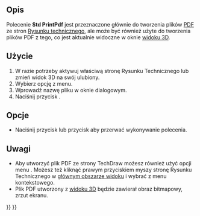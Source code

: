 <languages/>

{{Docnav/pl
|[[Std_PrintPreview/pl|Podgląd wydruku]]
|[[Std_Quit/pl|Zakończ]]
|[[Std_File_Menu/pl|Menu Plik]]
|IconL=Std_PrintPreview.svg
|IconR=Std_Quit.svg
|IconC=Freecad.svg
}}

{{GuiCommand/pl
|Name=Std PrintPdf
|Name/pl=Std: Eksportuj do PDF
|MenuLocation=Plik→ Eksportuj do PDF ...
|Workbenches=All
|SeeAlso=[[Std_Print/pl|Wydrukuj]], [[Std_Export/pl|Exportuj ]], [[Std_ViewScreenShot/pl|Zrzut ekranu]]
}}

<span id="Description"></span>
==Opis==

Polecenie '''Std PrintPdf''' jest przeznaczone głównie do tworzenia plików [[PDF/pl|PDF]] ze stron [[TechDraw_Workbench/pl|Rysunku technicznego]], ale może być również użyte do tworzenia plików PDF z tego, co jest aktualnie widoczne w oknie [[3D_view/pl|widoku 3D]].

<span id="Usage"></span>
==Użycie==

# W razie potrzeby aktywuj właściwą stronę Rysunku Technicznego lub zmień widok 3D na swój ulubiony.
# Wybierz opcję {{MenuCommand|Plik → [[Image:Std_PrintPdf.svg|16px]] Eksportuj do PDF ...}} z menu.
# Wprowadź nazwę pliku w oknie dialogowym.
# Naciśnij przycisk {{Button|Zapisz}}.

<span id="Options"></span>
==Opcje==

* Naciśnij przycisk {{KEY|Esc}} lub przycisk {{Button|Anuluj}} aby przerwać wykonywanie polecenia.

<span id="Notes"></span>
==Uwagi==

* Aby utworzyć plik PDF ze strony TechDraw możesz również użyć opcji menu {{MenuCommand|Plik → Eksportuj → Rysunek techniczny (*.svg *.dxf *.pdf)}}. Możesz też kliknąć prawym przyciskiem myszy stronę Rysunku Technicznego w [[Main_view_area/pl|głównym obszarze widoku]] i wybrać {{MenuCommand|Eksportuj do formatu PDF}} z menu kontekstowego.
* Plik PDF utworzony z [[3D_view/pl|widoku 3D]] będzie zawierał obraz bitmapowy, zrzut ekranu.


{{Docnav/pl
|[[Std_PrintPreview/pl|Podgląd wydruku]]
|[[Std_Quit/pl|Zakończ]]
|[[Std_File_Menu/pl|Menu Plik]]
|IconL=Std_PrintPreview.svg
|IconR=Std_Quit.svg
|IconC=Freecad.svg
}}

{{Std_Base_navi{{#translation:}}}}
{{Userdocnavi{{#translation:}}}}